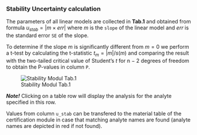 ### Stability Uncertainty calculation

The parameters of all linear models are collected in **Tab.1** and obtained from formula 
$u_{stab}=|m \times err|$ where $m$ is the `slope` of the linear model and $err$ is 
the standard error `SE` of the slope. 

To determine if the slope $m$ is significantly different from $m=0$ we perform a t-test by 
calculating the t-statistic $t_m = |m| / s(m)$ and comparing the result with the two-tailed 
critical value of Student’s $t$ for n − 2 degrees of freedom to obtain the P-values in column `P`.

![Stability Modul Tab.1](fig/S_Modul_Tab1.png)

***Note!***
Clicking on a table row will display the analysis for the analyte specified in this row.

Values from column `u_stab` can be transfered to the material table of the certification module 
in case that matching analyte names are found (analyte names are depicted in red if not found).

